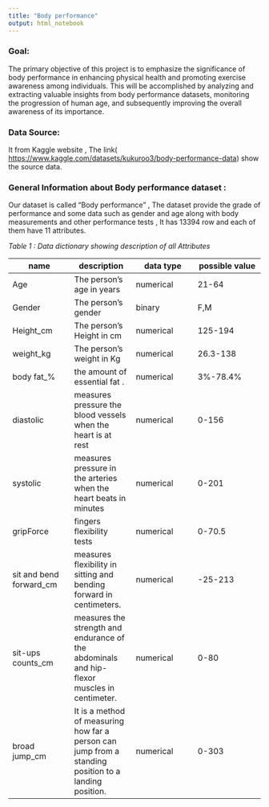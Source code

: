 ---
title: "Body performance"
output: html_notebook
---

### Goal:

The primary objective of this project is to emphasize the significance of body performance in enhancing physical health and promoting exercise awareness among individuals. This will be accomplished by analyzing and extracting valuable insights from body performance datasets, monitoring the progression of human age, and subsequently improving the overall awareness of its importance.

### Data Source:

It from Kaggle website , The link( <https://www.kaggle.com/datasets/kukuroo3/body-performance-data>) show the source data.

### General Information about Body performance dataset :

Our dataset is called "Body performance" , The dataset provide the grade of performance and some data such as gender and age along with body measurements and other performance tests , It has 13394 row and each of them have 11 attributes.

*Table 1 : Data dictionary showing description of all Attributes*

| name                    | description                                                                                           | data type | possible value |
|------------------|------------------|------------------|-------------------|
| Age                     | The person's age in years                                                                             | numerical | 21-64          |
| Gender                  | The person's gender                                                                                   | binary    | F,M            |
| Height_cm               | The person's Height in cm                                                                             | numerical | 125-194        |
| weight_kg               | The person's weight in Kg                                                                             | numerical | 26.3-138       |
| body fat\_%             | the amount of essential fat .                                                                         | numerical | 3%-78.4%       |
| diastolic               | measures pressure the blood vessels when the heart is at rest                                         | numerical | 0-156          |
| systolic                | measures pressure in the arteries when the heart beats in minutes                                     | numerical | 0-201          |
| gripForce               | fingers flexibility tests                                                                             | numerical | 0-70.5         |
| sit and bend forward_cm | measures flexibility in sitting and bending forward in centimeters.                                   | numerical | -25-213        |
| sit-ups counts_cm       | measures the strength and endurance of the abdominals and hip-flexor muscles in centimeter.           | numerical | 0-80           |
| broad jump_cm           | It is a method of measuring how far a person can jump from a standing position to a landing position. | numerical | 0-303          |

